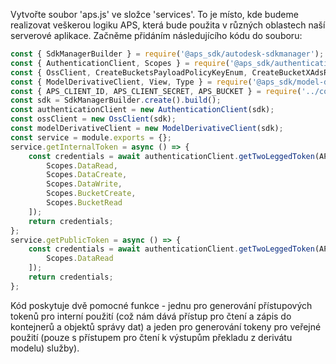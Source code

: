 Vytvořte soubor 'aps.js' ve složce 'services'. To je místo, kde budeme realizovat
veškerou logiku APS, která bude použita v různých oblastech naší serverové aplikace. Začněme
přidáním následujícího kódu do souboru:

```js title="services/aps.js"
const { SdkManagerBuilder } = require('@aps_sdk/autodesk-sdkmanager');
const { AuthenticationClient, Scopes } = require('@aps_sdk/authentication');
const { OssClient, CreateBucketsPayloadPolicyKeyEnum, CreateBucketXAdsRegionEnum } = require('@aps_sdk/oss');
const { ModelDerivativeClient, View, Type } = require('@aps_sdk/model-derivative');
const { APS_CLIENT_ID, APS_CLIENT_SECRET, APS_BUCKET } = require('../config.js');
const sdk = SdkManagerBuilder.create().build();
const authenticationClient = new AuthenticationClient(sdk);
const ossClient = new OssClient(sdk);
const modelDerivativeClient = new ModelDerivativeClient(sdk);
const service = module.exports = {};
service.getInternalToken = async () => {
    const credentials = await authenticationClient.getTwoLeggedToken(APS_CLIENT_ID, APS_CLIENT_SECRET, [
        Scopes.DataRead,
        Scopes.DataCreate,
        Scopes.DataWrite,
        Scopes.BucketCreate,
        Scopes.BucketRead
    ]);
    return credentials;
};
service.getPublicToken = async () => {
    const credentials = await authenticationClient.getTwoLeggedToken(APS_CLIENT_ID, APS_CLIENT_SECRET, [
        Scopes.DataRead
    ]);
    return credentials;
};
```

Kód poskytuje dvě pomocné funkce - jednu pro generování přístupových tokenů pro interní použití
(což nám dává přístup pro čtení a zápis do kontejnerů a objektů správy dat) a jeden pro generování
tokeny pro veřejné použití (pouze s přístupem pro čtení k výstupům překladu z derivátu modelu)
služby).